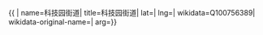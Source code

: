 {{ {{{1|PRC admin/showdata}}}|
name=科技园街道|
title=科技园街道|
lat=|
lng=|
wikidata=Q100756389|
wikidata-original-name=|
arg={{{arg|}}}}}